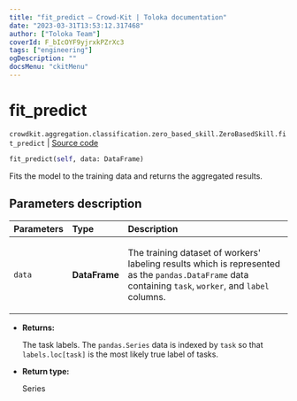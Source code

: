 ```yaml
---
title: "fit_predict — Crowd-Kit | Toloka documentation"
date: "2023-03-31T13:53:12.317468"
author: ["Toloka Team"]
coverId: F_bIcOYF9yjrxkPZrXc3
tags: ["engineering"]
ogDescription: ""
docsMenu: "ckitMenu"
---
```


# fit_predict

`crowdkit.aggregation.classification.zero_based_skill.ZeroBasedSkill.fit_predict` | [Source code](https://github.com/Toloka/crowd-kit/blob/v1.2.1/crowdkit/aggregation/classification/zero_based_skill.py#L137)

```python
fit_predict(self, data: DataFrame)
```

Fits the model to the training data and returns the aggregated results.

## Parameters description

| Parameters | Type | Description |
| :----------| :----| :-----------|
`data`|**DataFrame**|<p>The training dataset of workers' labeling results which is represented as the `pandas.DataFrame` data containing `task`, `worker`, and `label` columns.</p>

* **Returns:**

  The task labels. The `pandas.Series` data is indexed by `task`
so that `labels.loc[task]` is the most likely true label of tasks.

* **Return type:**

  Series